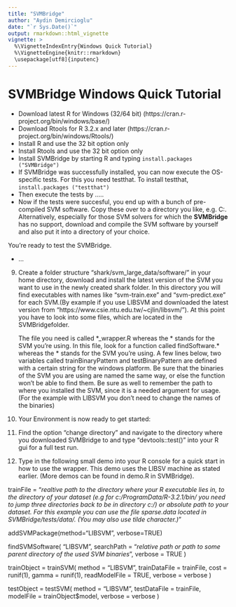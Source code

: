 ```yaml
---
title: "SVMBridge"
author: "Aydin Demircioglu"
date: "`r Sys.Date()`"
output: rmarkdown::html_vignette
vignette: >
  %\VignetteIndexEntry{Windows Quick Tutorial}
  %\VignetteEngine{knitr::rmarkdown}
  \usepackage[utf8]{inputenc}
---
```


# SVMBridge Windows Quick Tutorial

- Download latest R for Windows (32/64 bit) (https://cran.r-project.org/bin/windows/base/)
- Download Rtools for R 3.2.x and later (https://cran.r-project.org/bin/windows/Rtools/)
- Install R and use the 32 bit option only
- Install Rtools and use the 32 bit option only
- Install SVMBridge by starting R and typing ```install.packages ("SVMBridge")```
- If SVMBridge was successfully installed, you can now execute the OS-specific tests. For this
you need testthat. To install testthat, ```install.packages ("testthat")```
- Then execute the tests by .....
- Now if the tests were succesful, you end up with a bunch of pre-compiled SVM software. Copy these over to a directory you like, e.g. C:\Programs\SVMSolver\. Alternatively, especially for those SVM solvers for which the **SVMBridge** has no support, download and compile the SVM software by yourself and also put it into a directory of your choice.


You're ready to test the SVMBridge.

- ...


9) Create a folder structure "shark/svm_large_data/software/" in your home directory, download and install the latest version of the SVM you want to use in
   the newly created shark folder. In this directory you will find executables with names like "svm-train.exe" and "svm-predict.exe"
   for each SVM.(By example if you use LIBSVM and downloaded the latest version from "https://www.csie.ntu.edu.tw/~cjlin/libsvm/").
   At this point you have to look into some files, which are located in the SVMBridge\R folder.

   The file you need is called *_wrapper.R whereas the * stands for the SVM you're using.
   In this file, look for a function called findSoftware.* whereas the * stands for the SVM you're using. A few lines below, two variables
   called trainBinaryPattern and testBinaryPattern are defined with a certain string for the windows platform. Be sure that the binaries
   of the SVM you are using are named the same way, or else the function won't be able to find them. Be sure as well to remember the path
   to where you installed the SVM, since it is a needed argument for usage.
   (For the example with LIBSVM you don't need to change the names of the binaries)


10) Your Environment is now ready to get started:

11) Find the option "change directory" and navigate to the directory where you downloaded SVMBridge to and type "devtools::test()" into your R gui
    for a full test run.

12) Type in the following small demo into your R console for a quick start in how to use the wrapper. This demo uses the LIBSV machine as stated earlier. (More demos can be found in demo.R in SVMBridge).

trainFile = "*realtive path to the directory where your R executable lies in, to the directory of your dataset (e.g for c:/ProgramData/R-3.2.1/bin/ you need to jump three directories
			back to be in directory c:/) or absolute path to your dataset. For this example you can use the file sparse.data located in SVMBridge/tests/data/. (You may also use
			tilde character.)*"

addSVMPackage(method="LIBSVM", verbose=TRUE)

findSVMSoftware(
	"LIBSVM",
	searchPath = "*relative path or path to some parent directory of the used SVM binaries*",
	verbose = TRUE
)

trainObject = trainSVM(
		method = "LIBSVM",
		trainDataFile = trainFile,
		cost = runif(1),
		gamma = runif(1),
		readModelFile = TRUE,
		verbose = verbose
)

testObject = testSVM(
		method = "LIBSVM",
		testDataFile = trainFile,
		modelFile = trainObject$model,
		verbose = verbose
)
